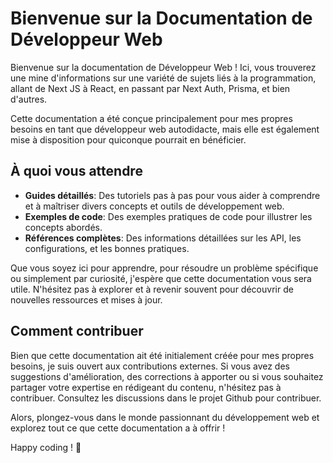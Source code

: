 # Bienvenue sur la Documentation de Développeur Web

Bienvenue sur la documentation de Développeur Web ! Ici, vous trouverez une mine d'informations sur une variété de sujets liés à la programmation, allant de Next JS à React, en passant par Next Auth, Prisma, et bien d'autres.

Cette documentation a été conçue principalement pour mes propres besoins en tant que développeur web autodidacte, mais elle est également mise à disposition pour quiconque pourrait en bénéficier.

## À quoi vous attendre

- **Guides détaillés**: Des tutoriels pas à pas pour vous aider à comprendre et à maîtriser divers concepts et outils de développement web.
- **Exemples de code**: Des exemples pratiques de code pour illustrer les concepts abordés.
- **Références complètes**: Des informations détaillées sur les API, les configurations, et les bonnes pratiques.

Que vous soyez ici pour apprendre, pour résoudre un problème spécifique ou simplement par curiosité, j'espère que cette documentation vous sera utile. N'hésitez pas à explorer et à revenir souvent pour découvrir de nouvelles ressources et mises à jour.

## Comment contribuer

Bien que cette documentation ait été initialement créée pour mes propres besoins, je suis ouvert aux contributions externes. Si vous avez des suggestions d'amélioration, des corrections à apporter ou si vous souhaitez partager votre expertise en rédigeant du contenu, n'hésitez pas à contribuer. Consultez les discussions dans le projet Github pour contribuer.

Alors, plongez-vous dans le monde passionnant du développement web et explorez tout ce que cette documentation a à offrir !

Happy coding ! 🚀
